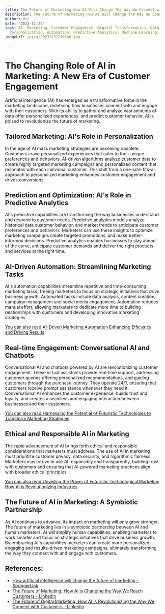 ```yaml
---
title: The Future of Marketing How AI Will Change the Way We Connect with Customers
description: The Future of Marketing How AI Will Change the Way We Connect with Customers
author: Usf
date: '2023-11-22'
tags: AI, Marketing, Customer Engagement, Digital Transformation, Data-Driven Marketing,
  Personalization, Automation, Predictive Analytics, Machine Learning, Customer Experience
imageUrl: /pixa/20231222210606.jpg

---
```

# The Changing Role of AI in Marketing:  A New Era of  Customer Engagement

Artificial intelligence (AI) has emerged as a transformative force in the marketing landscape, redefining how businesses connect  with and engage with their customers. With its  ability to gather and  analyze  vast amounts of data offer personalized experiences, and predict customer  behavior, AI is poised to revolutionize the future of marketing.

## Tailored Marketing: AI's Role in Personalization

In the age  of  AI mass marketing strategies are becoming obsolete. Customers crave personalized experiences that cater to their unique preferences and behaviors. AI-driven  algorithms analyze customer data to create highly targeted marketing  campaigns and personalized content that resonates with each individual customer. This shift  from a one-size-fits-all approach to personalized marketing enhances customer engagement and  drives conversions.

## Prediction and Optimization: AI's Role in Predictive  Analytics

AI's predictive capabilities are transforming the way businesses understand and respond to customer  needs. Predictive  analytics models analyze historical  data customer behavior, and market trends to anticipate customer preferences and behaviors. Marketers can use these insights to optimize marketing campaigns create targeted promotions, and make better-informed decisions. Predictive analytics enables businesses to stay ahead of the curve, anticipate customer  demands and deliver the right products  and services at the  right time.

## AI-Driven Automation: Streamlining Marketing Tasks

AI's automation capabilities streamline repetitive and time-consuming marketing  tasks, freeing marketers  to focus on strategic initiatives that drive business growth. Automated tasks include data analysis, content creation,  campaign  management  and social media  engagement. Automation reduces manual effort, allowing marketers to  dedicate more time  to building relationships with customers and developing  innovative marketing  strategies.

[You can also read AI-Driven Marketing Automation Enhancing Efficiency and Driving Results](AI-Driven%20Marketing%20Automation%20Enhancing%20Efficiency%20and%20Driving%20Results)


## Real-time Engagement: Conversational AI  and Chatbots

Conversational AI and chatbots powered by AI  are revolutionizing customer engagement. These virtual  assistants provide  real-time  support, addressing customer queries offering personalized recommendations, and guiding customers  through the purchase journey. They operate 24/7, ensuring that customers receive prompt assistance  whenever they need it. Conversational AI enhances the customer experience, builds trust and loyalty, and creates a seamless and engaging interaction between businesses and  their customers.

[You can also read  Harnessing the Potential of Futuristic Technologies to Transform Marketing Strategies](Harnessing%20the%20Potential%20of%20Futuristic%20Technologies%20to%20Transform%20Marketing%20Strategies)


## Ethical and Responsible AI in Marketing

The rapid advancement of AI brings forth ethical  and responsible considerations that marketers must address. The use of AI in marketing must prioritize customer privacy, data security, and algorithmic fairness. Marketers must strive to use AI responsibly and transparently, building trust with  customers and ensuring that AI-powered marketing practices align with broader  ethical principles.

[You can also read Unveiling the Power of Futuristic  Technological Marketing How AI is Revolutionizing Industries](Unveiling%20the%20Power%20of%20Futuristic%20Technological%20Marketing%20How%20AI%20is%20Revolutionizing%20Industries)


## The Future of AI in Marketing: A Symbiotic Partnership

As AI continues to advance, its impact on marketing will only  grow stronger.  The future of marketing lies in a symbiotic partnership between AI and human marketers. AI will  amplify human capabilities, enabling marketers to work smarter and focus on strategic initiatives that drive business growth. By embracing AI's capabilities marketers can create more personalized, engaging and  results-driven marketing campaigns, ultimately transforming  the way they  connect with and engage  with customers.

## References:
- [How artificial intelligence will change the future of marketing - SpringerLink](https://link.springer.com/article/10.1007/s11747-019-00696-0)
- [The Future of Marketing: How AI is Changing the Way We Reach Customers - LinkedIn](https://www.linkedin.com/pulse/future-marketing-how-ai-changing-way-we-reach-customers-jeffrey-sun?utm_source=rss&utm_campaign=articles_sitemaps)
- [The Future of Digital Marketing: How AI is Revolutionizing the Way We Connect with Customers - LinkedIn](https://www.linkedin.com/pulse/future-digital-marketing-how-ai-revolutionizing-way-we-vaddoriya)
